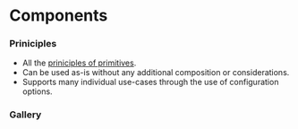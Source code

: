 
<Meta title="Components/Overview" />

# Components

### Priniciples

- All the [priniciples of primitives](/docs/primitives-overview--docs#priniciples).
- Can be used as-is without any additional composition or considerations.
- Supports many individual use-cases through the use of configuration options.

### Gallery

<Grid>
    <Example stories={ ButtonStories }/>
    <Example stories={ CardStories }/>
    <Example stories={ CheckboxStories }/>
    <Example stories={ ComboboxStories }/>
    <Example stories={ DialogStories }/>
    <Example stories={ DisclosureStories }/>
    <Example stories={ MenuStories }/>
    <Example stories={ PaginationStories }/>
</Grid>